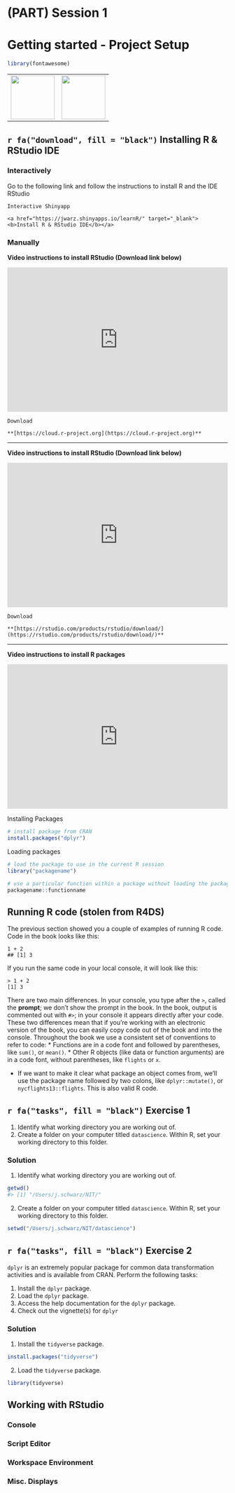 # (PART) Session 1 {-}
# Getting started  - Project Setup {#session_01_01}

```r
library(fontawesome)
```

<table><tr><td><img src='https://www.r-project.org/logo/Rlogo.png' style="height:100px"></td><td><img src='https://rstudio.com/wp-content/uploads/2018/10/RStudio-Logo-Flat.png' style="height:100px"></td></tr></table>


##  `r fa("download", fill = "black")` Installing R & RStudio IDE
### Interactively

Go to the following link and follow the instructions to install R and the IDE RStudio

```block
Interactive Shinyapp
```
```block
<a href="https://jwarz.shinyapps.io/learnR/" target="_blank"><b>Install R & RStudio IDE</b></a>
```


### Manually

**Video instructions to install RStudio (Download link below)**

<div style="padding:62.5% 0 3% 0;position:relative;"><iframe src="https://player.vimeo.com/video/203516510?color=428bca&title=0&byline=0&portrait=0" style="position:absolute;top:0;left:0;width:100%;height:100%;" frameborder="0" allow="autoplay; fullscreen" allowfullscreen></iframe></div><script src="https://player.vimeo.com/api/player.js"></script>


```block
Download
```
```block
**[https://cloud.r-project.org](https://cloud.r-project.org)**
```

***

**Video instructions to install RStudio (Download link below)**

<div style="padding:62.5% 0 3% 0;position:relative;"><iframe src="https://player.vimeo.com/video/203516968?color=428bca&title=0&byline=0&portrait=0" style="position:absolute;top:0;left:0;width:100%;height:100%;" frameborder="0" allow="autoplay; fullscreen" allowfullscreen></iframe></div><script src="https://player.vimeo.com/api/player.js"></script>

```block
Download
```
```block
**[https://rstudio.com/products/rstudio/download/](https://rstudio.com/products/rstudio/download/)**
```

***

**Video instructions to install R packages**

<div style="padding:62.5% 0 3% 0;position:relative;"><iframe src="https://player.vimeo.com/video/203516241?color=428bca&title=0&byline=0&portrait=0" style="position:absolute;top:0;left:0;width:100%;height:100%;" frameborder="0" allow="autoplay; fullscreen" allowfullscreen></iframe></div><script src="https://player.vimeo.com/api/player.js"></script>

Installing Packages

```r
# install package from CRAN
install.packages("dplyr")   
```
Loading packages

```r
# load the package to use in the current R session
library("packagename")         

# use a particular function within a package without loading the package
packagename::functionname   
```

## Running R code (stolen from R4DS)
The previous section showed you a couple of examples of running R code. Code in the book looks like this:
```
1 + 2
## [1] 3
```

If you run the same code in your local console, it will look like this:
``` 
> 1 + 2
[1] 3
```

There are two main differences. In your console, you type after the `>`, called the __prompt__; we don't show the prompt in the book. In the book, output is commented out with `#>`; in your console it appears directly after your code. These two differences mean that if you're working with an electronic version of the book, you can easily copy code out of the book and into the console.
Throughout the book we use a consistent set of conventions to refer to code:
* Functions are in a code font and followed by parentheses, like `sum()`, 
  or `mean()`.
* Other R objects (like data or function arguments) are in a code font,
  without parentheses, like `flights` or `x`.
  
* If we want to make it clear what package an object comes from, we'll use
  the package name followed by two colons, like `dplyr::mutate()`, or   
  `nycflights13::flights`. This is also valid R code.


##  `r fa("tasks", fill = "black")` Exercise 1

1. Identify what working directory you are working out of.
2. Create a folder on your computer titled `datascience`. Within R, set your working directory to this folder.

### Solution {-}

1. Identify what working directory you are working out of.

```r
getwd()
#> [1] "/Users/j.schwarz/NIT/"
```

2. Create a folder on your computer titled `datascience`. Within R, set your working directory to this folder.
```r
setwd("/Users/j.schwarz/NIT/datascience")
```

##  `r fa("tasks", fill = "black")` Exercise 2

`dplyr` is an extremely popular package for common data transformation activities and is available from CRAN.  Perform the following tasks:

1. Install the `dplyr` package.
2. Load the `dplyr` package.
3. Access the help documentation for the `dplyr` package.
4. Check out the vignette(s) for `dplyr`

### Solution {-}

1. Install the `tidyverse` package.

```r
install.packages("tidyverse")
```

2. Load the `tidyverse` package.
```r
library(tidyverse)
```


## Working with RStudio
### Console
### Script Editor
### Workspace Environment
### Misc. Displays
